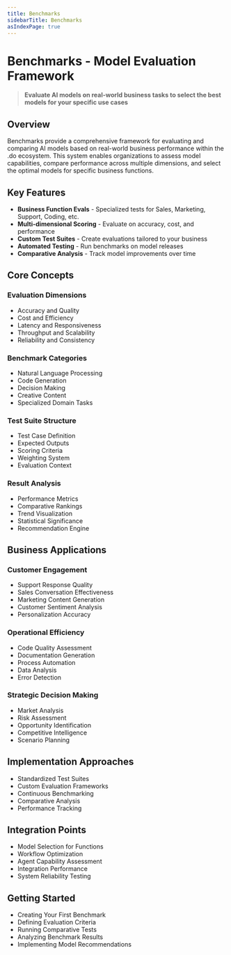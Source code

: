 ```yaml
---
title: Benchmarks
sidebarTitle: Benchmarks
asIndexPage: true
---
```


# Benchmarks - Model Evaluation Framework

> **Evaluate AI models on real-world business tasks to select the best models for your specific use cases**

## Overview

Benchmarks provide a comprehensive framework for evaluating and comparing AI models based on real-world business performance within the .do ecosystem. This system enables organizations to assess model capabilities, compare performance across multiple dimensions, and select the optimal models for specific business functions.

## Key Features

- **Business Function Evals** - Specialized tests for Sales, Marketing, Support, Coding, etc.
- **Multi-dimensional Scoring** - Evaluate on accuracy, cost, and performance
- **Custom Test Suites** - Create evaluations tailored to your business
- **Automated Testing** - Run benchmarks on model releases
- **Comparative Analysis** - Track model improvements over time

## Core Concepts

### Evaluation Dimensions

- Accuracy and Quality
- Cost and Efficiency
- Latency and Responsiveness
- Throughput and Scalability
- Reliability and Consistency

### Benchmark Categories

- Natural Language Processing
- Code Generation
- Decision Making
- Creative Content
- Specialized Domain Tasks

### Test Suite Structure

- Test Case Definition
- Expected Outputs
- Scoring Criteria
- Weighting System
- Evaluation Context

### Result Analysis

- Performance Metrics
- Comparative Rankings
- Trend Visualization
- Statistical Significance
- Recommendation Engine

## Business Applications

### Customer Engagement

- Support Response Quality
- Sales Conversation Effectiveness
- Marketing Content Generation
- Customer Sentiment Analysis
- Personalization Accuracy

### Operational Efficiency

- Code Quality Assessment
- Documentation Generation
- Process Automation
- Data Analysis
- Error Detection

### Strategic Decision Making

- Market Analysis
- Risk Assessment
- Opportunity Identification
- Competitive Intelligence
- Scenario Planning

## Implementation Approaches

- Standardized Test Suites
- Custom Evaluation Frameworks
- Continuous Benchmarking
- Comparative Analysis
- Performance Tracking

## Integration Points

- Model Selection for Functions
- Workflow Optimization
- Agent Capability Assessment
- Integration Performance
- System Reliability Testing

## Getting Started

- Creating Your First Benchmark
- Defining Evaluation Criteria
- Running Comparative Tests
- Analyzing Benchmark Results
- Implementing Model Recommendations
